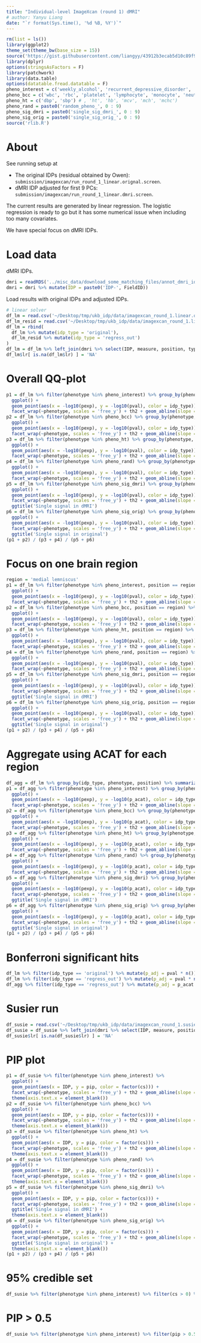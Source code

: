 ```yaml
---
title: "Individual-level ImageXcan (round 1) dMRI"
# author: Yanyu Liang
date: "`r format(Sys.time(), '%d %B, %Y')`"
---
```


```r
rm(list = ls())
library(ggplot2)
theme_set(theme_bw(base_size = 15))
source('https://gist.githubusercontent.com/liangyy/43912b3ecab5d10c89f9d4b2669871c9/raw/3ca651cfa53ffccb8422f432561138a46e93710f/my_ggplot_theme.R')
library(dplyr)
options(stringsAsFactors = F)
library(patchwork)
library(data.table)
options(datatable.fread.datatable = F)
pheno_interest = c('weekly_alcohol', 'recurrent_depressive_disorder', 'parent_depression', 'parent_AD', 'handedness', 'daily_coffee', 'daily_cigarettes')
pheno_bcc = c('wbc', 'rbc', 'platelet', 'lymphocyte', 'monocyte', 'neutrophil', 'eosinophil', 'basophil')
pheno_ht = c('dbp', 'sbp') # , 'ht', 'hb', 'mcv', 'mch', 'mchc')
pheno_rand = paste0('random_pheno_', 0 : 9)
pheno_sig_dmri = paste0('single_sig_dmri_', 0 : 9)
pheno_sig_orig = paste0('single_sig_orig_', 0 : 9)
source('rlib.R')
```

# About

See running setup at 

* The original IDPs (residual obtained by Owen): `submission/imagexcan/run_round_1_linear.orignal.screen`.
* dMRI IDP adjusted for first 9 PCs: `submission/imagexcan/run_round_1_linear.dmri.screen`.

The current results are generated by linear regression. 
The logistic regression is ready to go but it has some numerical issue when including too many covariates.

We have special focus on dMRI IDPs.

# Load data

dMRI IDPs.

```r
dmri = readRDS('../misc_data/download_some_matching_files/annot_dmri_idps.rds')
dmri = dmri %>% mutate(IDP = paste0('IDP-', FieldID))
```

Load results with original IDPs and adjusted IDPs.

```r
# linear solver
df_lm = read.csv('~/Desktop/tmp/ukb_idp/data/imagexcan_round_1.linear.original.csv') %>% filter(IDP %in% dmri$IDP)
df_lm_resid = read.csv('~/Desktop/tmp/ukb_idp/data/imagexcan_round_1.linear.dmri.csv') %>% filter(IDP %in% dmri$IDP)
df_lm = rbind(
  df_lm %>% mutate(idp_type = 'original'),
  df_lm_resid %>% mutate(idp_type = 'regress_out')
)
df_lm = df_lm %>% left_join(dmri %>% select(IDP, measure, position, type, lr), by = 'IDP')
df_lm$lr[ is.na(df_lm$lr) ] = 'NA'
```


# Overall QQ-plot

```r
p1 = df_lm %>% filter(phenotype %in% pheno_interest) %>% group_by(phenotype, idp_type) %>% mutate(pexp = rank(pval) / (n() + 1)) %>% 
  ggplot() + 
  geom_point(aes(x = -log10(pexp), y = -log10(pval), color = idp_type)) + 
  facet_wrap(~phenotype, scales = 'free_y') + th2 + geom_abline(slope = 1, intercept = 0)
p2 = df_lm %>% filter(phenotype %in% pheno_bcc) %>% group_by(phenotype, idp_type) %>% mutate(pexp = rank(pval) / (n() + 1)) %>% 
  ggplot() + 
  geom_point(aes(x = -log10(pexp), y = -log10(pval), color = idp_type)) + 
  facet_wrap(~phenotype, scales = 'free_y') + th2 + geom_abline(slope = 1, intercept = 0)
p3 = df_lm %>% filter(phenotype %in% pheno_ht) %>% group_by(phenotype, idp_type) %>% mutate(pexp = rank(pval) / (n() + 1)) %>% 
  ggplot() + 
  geom_point(aes(x = -log10(pexp), y = -log10(pval), color = idp_type)) + 
  facet_wrap(~phenotype, scales = 'free_y') + th2 + geom_abline(slope = 1, intercept = 0)
p4 = df_lm %>% filter(phenotype %in% pheno_rand) %>% group_by(phenotype, idp_type) %>% mutate(pexp = rank(pval) / (n() + 1)) %>% 
  ggplot() + 
  geom_point(aes(x = -log10(pexp), y = -log10(pval), color = idp_type)) + 
  facet_wrap(~phenotype, scales = 'free_y') + th2 + geom_abline(slope = 1, intercept = 0)
p5 = df_lm %>% filter(phenotype %in% pheno_sig_dmri) %>% group_by(phenotype, idp_type) %>% mutate(pexp = rank(pval) / (n() + 1)) %>% 
  ggplot() + 
  geom_point(aes(x = -log10(pexp), y = -log10(pval), color = idp_type)) + 
  facet_wrap(~phenotype, scales = 'free_y') + th2 + geom_abline(slope = 1, intercept = 0) +
  ggtitle('Single signal in dMRI')
p6 = df_lm %>% filter(phenotype %in% pheno_sig_orig) %>% group_by(phenotype, idp_type) %>% mutate(pexp = rank(pval) / (n() + 1)) %>% 
  ggplot() + 
  geom_point(aes(x = -log10(pexp), y = -log10(pval), color = idp_type)) + 
  facet_wrap(~phenotype, scales = 'free_y') + th2 + geom_abline(slope = 1, intercept = 0) +
  ggtitle('Single signal in original')
(p1 + p2) / (p3 + p4) / (p5 + p6)
```

# Focus on one brain region

```r
region = 'medial lemniscus'
p1 = df_lm %>% filter(phenotype %in% pheno_interest, position == region) %>% group_by(phenotype, idp_type) %>% mutate(pexp = rank(pval) / (n() + 1)) %>% 
  ggplot() + 
  geom_point(aes(x = -log10(pexp), y = -log10(pval), color = idp_type)) + 
  facet_wrap(~phenotype, scales = 'free_y') + th2 + geom_abline(slope = 1, intercept = 0)
p2 = df_lm %>% filter(phenotype %in% pheno_bcc, position == region) %>% group_by(phenotype, idp_type) %>% mutate(pexp = rank(pval) / (n() + 1)) %>% 
  ggplot() + 
  geom_point(aes(x = -log10(pexp), y = -log10(pval), color = idp_type)) + 
  facet_wrap(~phenotype, scales = 'free_y') + th2 + geom_abline(slope = 1, intercept = 0)
p3 = df_lm %>% filter(phenotype %in% pheno_ht, position == region) %>% group_by(phenotype, idp_type) %>% mutate(pexp = rank(pval) / (n() + 1)) %>% 
  ggplot() + 
  geom_point(aes(x = -log10(pexp), y = -log10(pval), color = idp_type)) + 
  facet_wrap(~phenotype, scales = 'free_y') + th2 + geom_abline(slope = 1, intercept = 0)
p4 = df_lm %>% filter(phenotype %in% pheno_rand, position == region) %>% group_by(phenotype, idp_type) %>% mutate(pexp = rank(pval) / (n() + 1)) %>% 
  ggplot() + 
  geom_point(aes(x = -log10(pexp), y = -log10(pval), color = idp_type)) + 
  facet_wrap(~phenotype, scales = 'free_y') + th2 + geom_abline(slope = 1, intercept = 0)
p5 = df_lm %>% filter(phenotype %in% pheno_sig_dmri, position == region) %>% group_by(phenotype, idp_type) %>% mutate(pexp = rank(pval) / (n() + 1)) %>% 
  ggplot() + 
  geom_point(aes(x = -log10(pexp), y = -log10(pval), color = idp_type)) + 
  facet_wrap(~phenotype, scales = 'free_y') + th2 + geom_abline(slope = 1, intercept = 0) +
  ggtitle('Single signal in dMRI')
p6 = df_lm %>% filter(phenotype %in% pheno_sig_orig, position == region) %>% group_by(phenotype, idp_type) %>% mutate(pexp = rank(pval) / (n() + 1)) %>% 
  ggplot() + 
  geom_point(aes(x = -log10(pexp), y = -log10(pval), color = idp_type)) + 
  facet_wrap(~phenotype, scales = 'free_y') + th2 + geom_abline(slope = 1, intercept = 0) +
  ggtitle('Single signal in original')
(p1 + p2) / (p3 + p4) / (p5 + p6)
```

# Aggregate using ACAT for each region

```r
df_agg = df_lm %>% group_by(idp_type, phenotype, position) %>% summarize(p_acat = acat(pval)) %>% ungroup()
p1 = df_agg %>% filter(phenotype %in% pheno_interest) %>% group_by(phenotype, idp_type) %>% mutate(pexp = rank(p_acat) / (n() + 1)) %>% 
  ggplot() + 
  geom_point(aes(x = -log10(pexp), y = -log10(p_acat), color = idp_type)) + 
  facet_wrap(~phenotype, scales = 'free_y') + th2 + geom_abline(slope = 1, intercept = 0)
p2 = df_agg %>% filter(phenotype %in% pheno_bcc) %>% group_by(phenotype, idp_type) %>% mutate(pexp = rank(p_acat) / (n() + 1)) %>% 
  ggplot() + 
  geom_point(aes(x = -log10(pexp), y = -log10(p_acat), color = idp_type)) + 
  facet_wrap(~phenotype, scales = 'free_y') + th2 + geom_abline(slope = 1, intercept = 0)
p3 = df_agg %>% filter(phenotype %in% pheno_ht) %>% group_by(phenotype, idp_type) %>% mutate(pexp = rank(p_acat) / (n() + 1)) %>% 
  ggplot() + 
  geom_point(aes(x = -log10(pexp), y = -log10(p_acat), color = idp_type)) + 
  facet_wrap(~phenotype, scales = 'free_y') + th2 + geom_abline(slope = 1, intercept = 0)
p4 = df_agg %>% filter(phenotype %in% pheno_rand) %>% group_by(phenotype, idp_type) %>% mutate(pexp = rank(p_acat) / (n() + 1)) %>% 
  ggplot() + 
  geom_point(aes(x = -log10(pexp), y = -log10(p_acat), color = idp_type)) + 
  facet_wrap(~phenotype, scales = 'free_y') + th2 + geom_abline(slope = 1, intercept = 0)
p5 = df_agg %>% filter(phenotype %in% pheno_sig_dmri) %>% group_by(phenotype, idp_type) %>% mutate(pexp = rank(p_acat) / (n() + 1)) %>% 
  ggplot() + 
  geom_point(aes(x = -log10(pexp), y = -log10(p_acat), color = idp_type)) + 
  facet_wrap(~phenotype, scales = 'free_y') + th2 + geom_abline(slope = 1, intercept = 0) +
  ggtitle('Single signal in dMRI')
p6 = df_agg %>% filter(phenotype %in% pheno_sig_orig) %>% group_by(phenotype, idp_type) %>% mutate(pexp = rank(p_acat) / (n() + 1)) %>% 
  ggplot() + 
  geom_point(aes(x = -log10(pexp), y = -log10(p_acat), color = idp_type)) + 
  facet_wrap(~phenotype, scales = 'free_y') + th2 + geom_abline(slope = 1, intercept = 0) +
  ggtitle('Single signal in original')
(p1 + p2) / (p3 + p4) / (p5 + p6)
```

# Bonferroni significant hits

```r
df_lm %>% filter(idp_type == 'original') %>% mutate(p_adj = pval * n()) %>% filter(p_adj < 0.05, phenotype %in% pheno_interest) %>% pander::pander(caption = 'Bonferroni significant IDP-level (alpha = 0.05) among all focal traits (original IDP)')
df_lm %>% filter(idp_type == 'regress_out') %>% mutate(p_adj = pval * n()) %>% filter(p_adj < 0.05, phenotype %in% pheno_interest) %>% pander::pander(caption = 'Bonferroni significant IDP-level (alpha = 0.05) among all focal traits (adjusted IDP)')
df_agg %>% filter(idp_type == 'regress_out') %>% mutate(p_adj = p_acat * n()) %>% filter(p_adj < 0.05, phenotype %in% pheno_interest) %>% pander::pander(caption = 'Bonferroni significant region-level (alpha = 0.05) among all focal traits (adjusted IDP)')
```

# Susier run

```r
df_susie = read.csv('~/Desktop/tmp/ukb_idp/data/imagexcan_round_1.susie.dmri.csv') # %>% filter(IDP %in% dmri$IDP)
df_susie = df_susie %>% left_join(dmri %>% select(IDP, measure, position, type, lr), by = 'IDP')
df_susie$lr[ is.na(df_susie$lr) ] = 'NA'
```

# PIP plot

```r
p1 = df_susie %>% filter(phenotype %in% pheno_interest) %>% 
  ggplot() + 
  geom_point(aes(x = IDP, y = pip, color = factor(cs))) + 
  facet_wrap(~phenotype, scales = 'free_y') + th2 + geom_abline(slope = 1, intercept = 0) +
  theme(axis.text.x = element_blank())
p2 = df_susie %>% filter(phenotype %in% pheno_bcc) %>%
  ggplot() + 
  geom_point(aes(x = IDP, y = pip, color = factor(cs))) + 
  facet_wrap(~phenotype, scales = 'free_y') + th2 + geom_abline(slope = 1, intercept = 0) +
  theme(axis.text.x = element_blank())
p3 = df_susie %>% filter(phenotype %in% pheno_ht) %>%
  ggplot() + 
  geom_point(aes(x = IDP, y = pip, color = factor(cs))) + 
  facet_wrap(~phenotype, scales = 'free_y') + th2 + geom_abline(slope = 1, intercept = 0) +
  theme(axis.text.x = element_blank())
p4 = df_susie %>% filter(phenotype %in% pheno_rand) %>% 
  ggplot() + 
  geom_point(aes(x = IDP, y = pip, color = factor(cs))) + 
  facet_wrap(~phenotype, scales = 'free_y') + th2 + geom_abline(slope = 1, intercept = 0) +
  theme(axis.text.x = element_blank())
p5 = df_susie %>% filter(phenotype %in% pheno_sig_dmri) %>%
  ggplot() + 
  geom_point(aes(x = IDP, y = pip, color = factor(cs))) + 
  facet_wrap(~phenotype, scales = 'free_y') + th2 + geom_abline(slope = 1, intercept = 0) +
  ggtitle('Single signal in dMRI') +
  theme(axis.text.x = element_blank())
p6 = df_susie %>% filter(phenotype %in% pheno_sig_orig) %>% 
  ggplot() + 
  geom_point(aes(x = IDP, y = pip, color = factor(cs))) + 
  facet_wrap(~phenotype, scales = 'free_y') + th2 + geom_abline(slope = 1, intercept = 0) +
  ggtitle('Single signal in original') +
  theme(axis.text.x = element_blank())
(p1 + p2) / (p3 + p4) / (p5 + p6)
```

# 95% credible set

```r
df_susie %>% filter(phenotype %in% pheno_interest) %>% filter(cs > 0) %>% pander::pander(caption = 'IDP in 95% credible set among all focal phenotypes')
```

# PIP > 0.5

```r
df_susie %>% filter(phenotype %in% pheno_interest) %>% filter(pip > 0.5) %>% pander::pander(caption = 'IDP in 95% credible set among all focal phenotypes')
```
